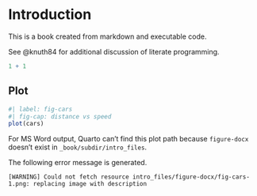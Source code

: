 # Introduction

This is a book created from markdown and executable code.

See @knuth84 for additional discussion of literate programming.

```r
1 + 1
```

## Plot


```r
#| label: fig-cars
#| fig-cap: distance vs speed
plot(cars)
```

For MS Word output, Quarto can't find this plot path because `figure-docx` doesn't exist in `_book/subdir/intro_files`.

The following error message is generated.

```
[WARNING] Could not fetch resource intro_files/figure-docx/fig-cars-1.png: replacing image with description
```
